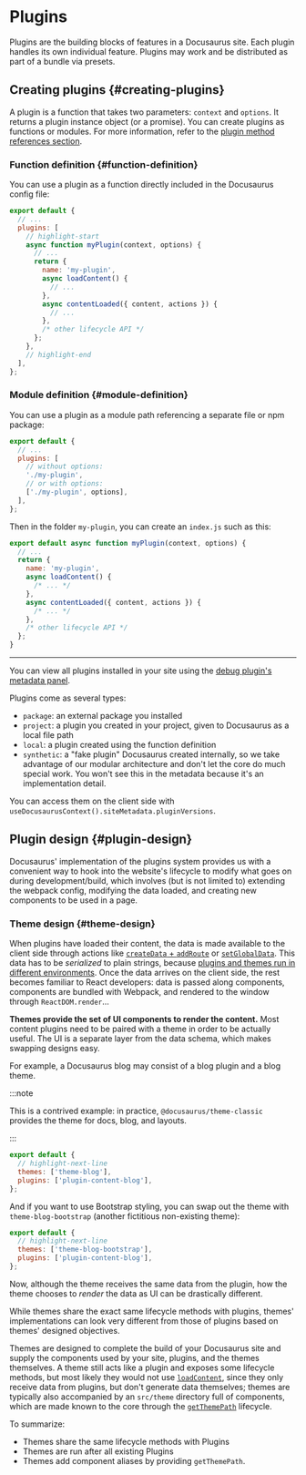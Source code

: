 # Plugins

Plugins are the building blocks of features in a Docusaurus site. Each plugin handles its own individual feature. Plugins may work and be distributed as part of a bundle via presets.

## Creating plugins {#creating-plugins}

A plugin is a function that takes two parameters: `context` and `options`. It returns a plugin instance object (or a promise). You can create plugins as functions or modules. For more information, refer to the [plugin method references section](../api/plugin-methods/README.mdx).

### Function definition {#function-definition}

You can use a plugin as a function directly included in the Docusaurus config file:

```js title="docusaurus.config.js"
export default {
  // ...
  plugins: [
    // highlight-start
    async function myPlugin(context, options) {
      // ...
      return {
        name: 'my-plugin',
        async loadContent() {
          // ...
        },
        async contentLoaded({ content, actions }) {
          // ...
        },
        /* other lifecycle API */
      };
    },
    // highlight-end
  ],
};
```

### Module definition {#module-definition}

You can use a plugin as a module path referencing a separate file or npm package:

```js title="docusaurus.config.js"
export default {
  // ...
  plugins: [
    // without options:
    './my-plugin',
    // or with options:
    ['./my-plugin', options],
  ],
};
```

Then in the folder `my-plugin`, you can create an `index.js` such as this:

```js title="my-plugin/index.js"
export default async function myPlugin(context, options) {
  // ...
  return {
    name: 'my-plugin',
    async loadContent() {
      /* ... */
    },
    async contentLoaded({ content, actions }) {
      /* ... */
    },
    /* other lifecycle API */
  };
}
```

---

You can view all plugins installed in your site using the [debug plugin's metadata panel](/__docusaurus/debug/metadata).

Plugins come as several types:

- `package`: an external package you installed
- `project`: a plugin you created in your project, given to Docusaurus as a local file path
- `local`: a plugin created using the function definition
- `synthetic`: a "fake plugin" Docusaurus created internally, so we take advantage of our modular architecture and don't let the core do much special work. You won't see this in the metadata because it's an implementation detail.

You can access them on the client side with `useDocusaurusContext().siteMetadata.pluginVersions`.

## Plugin design {#plugin-design}

Docusaurus' implementation of the plugins system provides us with a convenient way to hook into the website's lifecycle to modify what goes on during development/build, which involves (but is not limited to) extending the webpack config, modifying the data loaded, and creating new components to be used in a page.

### Theme design {#theme-design}

When plugins have loaded their content, the data is made available to the client side through actions like [`createData` + `addRoute`](../api/plugin-methods/lifecycle-apis.mdx#addRoute) or [`setGlobalData`](../api/plugin-methods/lifecycle-apis.mdx#setGlobalData). This data has to be _serialized_ to plain strings, because [plugins and themes run in different environments](./architecture.mdx). Once the data arrives on the client side, the rest becomes familiar to React developers: data is passed along components, components are bundled with Webpack, and rendered to the window through `ReactDOM.render`...

**Themes provide the set of UI components to render the content.** Most content plugins need to be paired with a theme in order to be actually useful. The UI is a separate layer from the data schema, which makes swapping designs easy.

For example, a Docusaurus blog may consist of a blog plugin and a blog theme.

:::note

This is a contrived example: in practice, `@docusaurus/theme-classic` provides the theme for docs, blog, and layouts.

:::

```js title="docusaurus.config.js"
export default {
  // highlight-next-line
  themes: ['theme-blog'],
  plugins: ['plugin-content-blog'],
};
```

And if you want to use Bootstrap styling, you can swap out the theme with `theme-blog-bootstrap` (another fictitious non-existing theme):

```js title="docusaurus.config.js"
export default {
  // highlight-next-line
  themes: ['theme-blog-bootstrap'],
  plugins: ['plugin-content-blog'],
};
```

Now, although the theme receives the same data from the plugin, how the theme chooses to _render_ the data as UI can be drastically different.

While themes share the exact same lifecycle methods with plugins, themes' implementations can look very different from those of plugins based on themes' designed objectives.

Themes are designed to complete the build of your Docusaurus site and supply the components used by your site, plugins, and the themes themselves. A theme still acts like a plugin and exposes some lifecycle methods, but most likely they would not use [`loadContent`](../api/plugin-methods/lifecycle-apis.mdx#loadContent), since they only receive data from plugins, but don't generate data themselves; themes are typically also accompanied by an `src/theme` directory full of components, which are made known to the core through the [`getThemePath`](../api/plugin-methods/extend-infrastructure.mdx#getThemePath) lifecycle.

To summarize:

- Themes share the same lifecycle methods with Plugins
- Themes are run after all existing Plugins
- Themes add component aliases by providing `getThemePath`.
